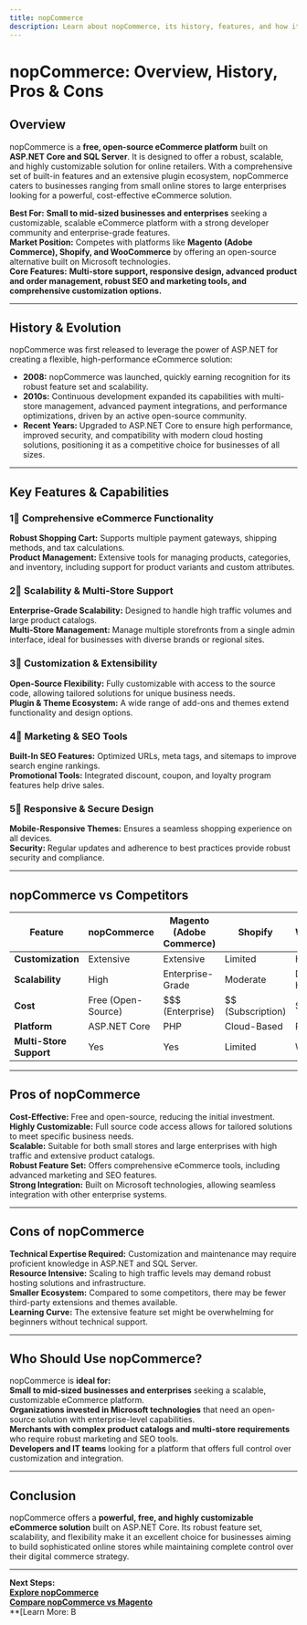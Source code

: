 ```yaml
---
title: nopCommerce
description: Learn about nopCommerce, its history, features, and how it compares to other eCommerce platforms.
---
```


# **nopCommerce: Overview, History, Pros & Cons**

## **Overview**  
nopCommerce is a **free, open-source eCommerce platform** built on **ASP.NET Core and SQL Server**. It is designed to offer a robust, scalable, and highly customizable solution for online retailers. With a comprehensive set of built-in features and an extensive plugin ecosystem, nopCommerce caters to businesses ranging from small online stores to large enterprises looking for a powerful, cost-effective eCommerce solution.

 **Best For:** **Small to mid-sized businesses and enterprises** seeking a customizable, scalable eCommerce platform with a strong developer community and enterprise-grade features.  
 **Market Position:** Competes with platforms like **Magento (Adobe Commerce), Shopify, and WooCommerce** by offering an open-source alternative built on Microsoft technologies.  
 **Core Features:** **Multi-store support, responsive design, advanced product and order management, robust SEO and marketing tools, and comprehensive customization options.**

---

## **History & Evolution**  
nopCommerce was first released to leverage the power of ASP.NET for creating a flexible, high-performance eCommerce solution:

- **2008:** nopCommerce was launched, quickly earning recognition for its robust feature set and scalability.
- **2010s:** Continuous development expanded its capabilities with multi-store management, advanced payment integrations, and performance optimizations, driven by an active open-source community.
- **Recent Years:** Upgraded to ASP.NET Core to ensure high performance, improved security, and compatibility with modern cloud hosting solutions, positioning it as a competitive choice for businesses of all sizes.

---

## **Key Features & Capabilities**

### **1⃣ Comprehensive eCommerce Functionality**
 **Robust Shopping Cart:** Supports multiple payment gateways, shipping methods, and tax calculations.  
 **Product Management:** Extensive tools for managing products, categories, and inventory, including support for product variants and custom attributes.

### **2⃣ Scalability & Multi-Store Support**
 **Enterprise-Grade Scalability:** Designed to handle high traffic volumes and large product catalogs.  
 **Multi-Store Management:** Manage multiple storefronts from a single admin interface, ideal for businesses with diverse brands or regional sites.

### **3⃣ Customization & Extensibility**
 **Open-Source Flexibility:** Fully customizable with access to the source code, allowing tailored solutions for unique business needs.  
 **Plugin & Theme Ecosystem:** A wide range of add-ons and themes extend functionality and design options.

### **4⃣ Marketing & SEO Tools**
 **Built-In SEO Features:** Optimized URLs, meta tags, and sitemaps to improve search engine rankings.  
 **Promotional Tools:** Integrated discount, coupon, and loyalty program features help drive sales.

### **5⃣ Responsive & Secure Design**
 **Mobile-Responsive Themes:** Ensures a seamless shopping experience on all devices.  
 **Security:** Regular updates and adherence to best practices provide robust security and compliance.

---

## **nopCommerce vs Competitors**

| Feature                   | nopCommerce          | Magento (Adobe Commerce) | Shopify            | WooCommerce      |
|---------------------------|----------------------|--------------------------|--------------------|------------------|
| **Customization**         |  Extensive         |  Extensive             |  Limited          |  High          |
| **Scalability**           |  High              |  Enterprise-Grade      |  Moderate        |  Depends on Hosting |
| **Cost**                  |  Free (Open-Source)| $$$ (Enterprise)         | $$ (Subscription)  | $ (Variable)     |
| **Platform**              | ASP.NET Core         | PHP                      | Cloud-Based        | PHP              |
| **Multi-Store Support**   |  Yes               |  Yes                   |  Limited          |  With Plugins   |

---

## **Pros of nopCommerce**  
 **Cost-Effective:** Free and open-source, reducing the initial investment.  
 **Highly Customizable:** Full source code access allows for tailored solutions to meet specific business needs.  
 **Scalable:** Suitable for both small stores and large enterprises with high traffic and extensive product catalogs.  
 **Robust Feature Set:** Offers comprehensive eCommerce tools, including advanced marketing and SEO features.  
 **Strong Integration:** Built on Microsoft technologies, allowing seamless integration with other enterprise systems.

---

## **Cons of nopCommerce**  
 **Technical Expertise Required:** Customization and maintenance may require proficient knowledge in ASP.NET and SQL Server.  
 **Resource Intensive:** Scaling to high traffic levels may demand robust hosting solutions and infrastructure.  
 **Smaller Ecosystem:** Compared to some competitors, there may be fewer third-party extensions and themes available.  
 **Learning Curve:** The extensive feature set might be overwhelming for beginners without technical support.

---

## **Who Should Use nopCommerce?**  
nopCommerce is **ideal for:**  
 **Small to mid-sized businesses and enterprises** seeking a scalable, customizable eCommerce platform.  
 **Organizations invested in Microsoft technologies** that need an open-source solution with enterprise-level capabilities.  
 **Merchants with complex product catalogs and multi-store requirements** who require robust marketing and SEO tools.  
 **Developers and IT teams** looking for a platform that offers full control over customization and integration.

---

## **Conclusion**  
nopCommerce offers a **powerful, free, and highly customizable eCommerce solution** built on ASP.NET Core. Its robust feature set, scalability, and flexibility make it an excellent choice for businesses aiming to build sophisticated online stores while maintaining complete control over their digital commerce strategy.

---

 **Next Steps:**  
 **[Explore nopCommerce](https://www.nopcommerce.com/)**  
 **[Compare nopCommerce vs Magento](#)**  
 **[Learn More: B
